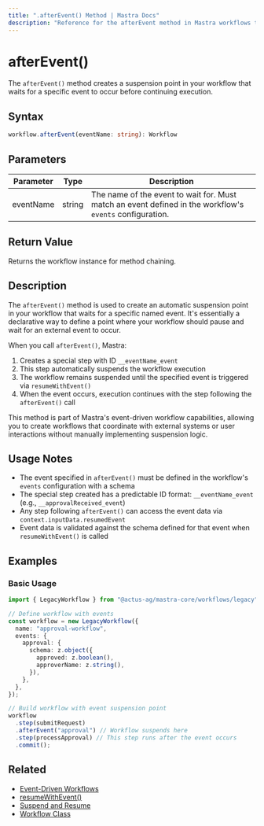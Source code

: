 ```yaml
---
title: ".afterEvent() Method | Mastra Docs"
description: "Reference for the afterEvent method in Mastra workflows that creates event-based suspension points."
---
```


# afterEvent()

The `afterEvent()` method creates a suspension point in your workflow that waits for a specific event to occur before continuing execution.

## Syntax

```typescript
workflow.afterEvent(eventName: string): Workflow
```

## Parameters

| Parameter | Type   | Description                                                                                              |
| --------- | ------ | -------------------------------------------------------------------------------------------------------- |
| eventName | string | The name of the event to wait for. Must match an event defined in the workflow's `events` configuration. |

## Return Value

Returns the workflow instance for method chaining.

## Description

The `afterEvent()` method is used to create an automatic suspension point in your workflow that waits for a specific named event. It's essentially a declarative way to define a point where your workflow should pause and wait for an external event to occur.

When you call `afterEvent()`, Mastra:

1. Creates a special step with ID `__eventName_event`
2. This step automatically suspends the workflow execution
3. The workflow remains suspended until the specified event is triggered via `resumeWithEvent()`
4. When the event occurs, execution continues with the step following the `afterEvent()` call

This method is part of Mastra's event-driven workflow capabilities, allowing you to create workflows that coordinate with external systems or user interactions without manually implementing suspension logic.

## Usage Notes

- The event specified in `afterEvent()` must be defined in the workflow's `events` configuration with a schema
- The special step created has a predictable ID format: `__eventName_event` (e.g., `__approvalReceived_event`)
- Any step following `afterEvent()` can access the event data via `context.inputData.resumedEvent`
- Event data is validated against the schema defined for that event when `resumeWithEvent()` is called

## Examples

### Basic Usage

```typescript
import { LegacyWorkflow } from "@actus-ag/mastra-core/workflows/legacy";

// Define workflow with events
const workflow = new LegacyWorkflow({
  name: "approval-workflow",
  events: {
    approval: {
      schema: z.object({
        approved: z.boolean(),
        approverName: z.string(),
      }),
    },
  },
});

// Build workflow with event suspension point
workflow
  .step(submitRequest)
  .afterEvent("approval") // Workflow suspends here
  .step(processApproval) // This step runs after the event occurs
  .commit();
```

## Related

- [Event-Driven Workflows](./events.mdx)
- [resumeWithEvent()](./resumeWithEvent.mdx)
- [Suspend and Resume](../../docs/workflows-legacy/suspend-and-resume.mdx)
- [Workflow Class](./workflow.mdx)
